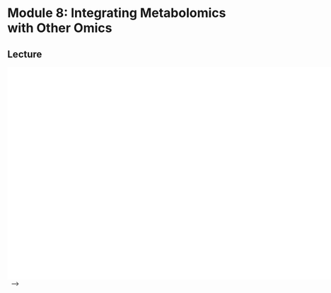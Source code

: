 # Module 8: Integrating Metabolomics with Other Omics

## Lecture

![Module 8: Integrating Metabolomics with Other Omics lecture slides](content-files/CBW_MET_2023_Module8.pptx.pdf){width=640% height=480}\ 
-->

